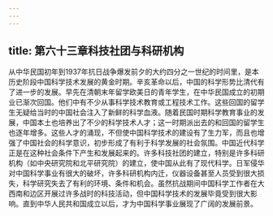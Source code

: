 ```yaml
---
---
---
```

title: 第六十三章科技社团与科研机构
---



从中华民国初年到1937年抗日战争爆发前夕的大约四分之一世纪的时间里，是本历史阶段中国科学技术发展的黄金时期。辛亥革命以后，中国的科学形势比清代有了进一步的发展。早先在清朝末年留学欧美日的青年学生，在中华民国成立的初期业已渐次回国。他们中有不少从事科学技术教育或工程技术工作。这些回国的留学生无疑给当时的中国社会注入了新鲜的科学血液。随着民国时期科学教育事业的发展，中国本土也培养出了不少的科学技术人才；这一时期派出去的和回国的留学生也逐年增多。这些人才的涌现，不但使中国科学技术的建设有了生力军，而且也增强了中国社会的科学意识，初步形成了有利于科学发展的社会氛围。中国近代科学正是在这种社会条件下产生和发展起来的。许多科技社团的建立，特别是许多科研机构（如中央研究院和北平研究院）的建立，使中国从此有了现代科学。日军侵华对中国科学事业有很大的破坏，许多科研机构内迁，仪器设备甚至人员受到很大损失，科学研究失去了有利的环境、条件和机会。虽然抗战期间中国科学工作者在大西南和边区开展过许多战时的科技活动，但中国科学技术的发展毕竟受到很大影响。直到中华人民共和国成立以后，才为中国科学事业展现了广阔的发展前景。